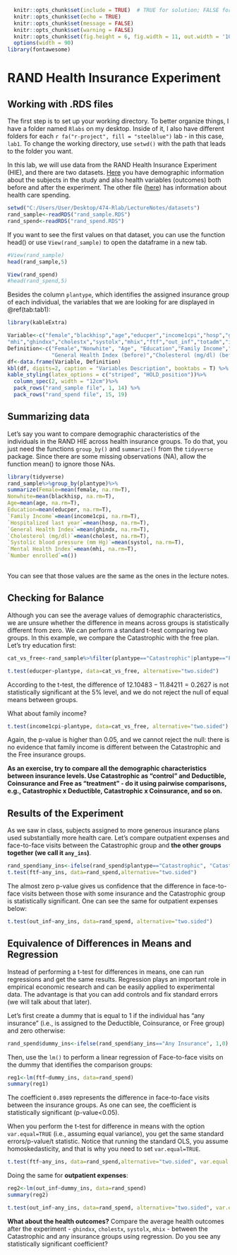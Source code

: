 ```r
  knitr::opts_chunk$set(include = TRUE)  # TRUE for solution; FALSE for questions set
  knitr::opts_chunk$set(echo = TRUE)
  knitr::opts_chunk$set(message = FALSE)
  knitr::opts_chunk$set(warning = FALSE)
  knitr::opts_chunk$set(fig.height = 6, fig.width = 11, out.width = '100%', fig.align = "center")
  options(width = 90)
library(fontawesome)
```

# RAND Health Insurance Experiment 

## Working with .RDS files 

The first step is to set up your working directory. To better organize things, I have a folder named `Rlabs` on my desktop. Inside of it, I also have different folders for each `r fa("r-project", fill = "steelblue")` lab - in this case, `lab1`. To change the working directory, use  `setwd()` with the path that leads to the folder you want. 

In this lab, we will use data from the RAND Health Insurance Experiment (HIE), and there are two datasets. [Here](https://github.com/guerramarcelino/PolicyEval/raw/main/Datasets/rand_sample.RDS) you have demographic information about the subjects in the study and also health variables (outcomes) both before and after the experiment. The other file ([here](https://github.com/guerramarcelino/PolicyEval/raw/main/Datasets/rand_spend.RDS)) has information about health care spending. 


```r
setwd("C:/Users/User/Desktop/474-Rlab/LectureNotes/datasets")
rand_sample<-readRDS("rand_sample.RDS")
rand_spend<-readRDS("rand_spend.RDS")
```
If you want to see the first values on that dataset, you can use the function head() or use `View(rand_sample)` to open the dataframe in a new tab.

```r
#View(rand_sample)
head(rand_sample,5)
```

```r
View(rand_spend)
#head(rand_spend,5)
```

Besides the column `plantype`, which identifies the assigned insurance group of each individual, the variables that we are looking for are displayed in  \@ref(tab:tab1):

```r
library(kableExtra)

Variable<-c("female","blackhisp","age","educper","income1cpi","hosp","ghindx","cholest","systol",
"mhi","ghindxx","cholestx","systolx","mhix","ftf","out_inf","totadm","inpdol_inf","tot_inf")
Definition<-c("Female","Nonwhite", "Age", "Education","Family Income","Hospitalized last year",
              "General Health Index (before)","Cholesterol (mg/dl) (before)","Systolic blood pressure (mm Hg) (before)","Mental Health Index (before)","General Health Index (after)","Cholesterol (mg/dl) (after)","Systolic blood pressure (mm Hg) (after)","Mental Health Index (after)","Face-to-face visits", "Outpatient expenses", "Hospital admissions", "Inpatient expenses", "Total expenses")
df<-data.frame(Variable, Definition)
kbl(df, digits=2, caption = "Variables Description", booktabs = T) %>%
kable_styling(latex_options = c("striped", "HOLD_position"))%>%
  column_spec(2, width = "12cm")%>%
  pack_rows("rand_sample file", 1, 14) %>%
  pack_rows("rand_spend file", 15, 19) 
```

## Summarizing data

Let's say you want to compare demographic characteristics of the individuals in the RAND HIE across health insurance groups. To do that, you just need the functions `group_by()` and `summarize()` from the `tidyverse` package. Since there are some missing observations (NA), allow the function mean() to ignore those NAs. 

```r
library(tidyverse)
rand_sample%>%group_by(plantype)%>%
summarize(Female=mean(female, na.rm=T), 
Nonwhite=mean(blackhisp, na.rm=T),                    
Age=mean(age, na.rm=T), 
Education=mean(educper, na.rm=T), 
`Family Income`=mean(income1cpi, na.rm=T),
`Hospitalized last year`=mean(hosp, na.rm=T), 
`General Health Index`=mean(ghindx, na.rm=T),
`Cholesterol (mg/dl)`=mean(cholest, na.rm=T),
`Systolic blood pressure (mm Hg)`=mean(systol, na.rm=T),
`Mental Health Index`=mean(mhi, na.rm=T),
`Number enrolled`=n())
  
```

You can see that those values are the same as the ones in the lecture notes. 

## Checking for Balance

Although you can see the average values of demographic characteristics, we are unsure whether the difference in means across groups is statistically different from zero. We can perform a standard t-test comparing two groups. In this example, we compare the Catastrophic with the free plan. Let's try education first:


```r
cat_vs_free<-rand_sample%>%filter(plantype=="Catastrophic"|plantype=="Free")

t.test(educper~plantype, data=cat_vs_free, alternative="two.sided")
```
According to the t-test, the difference of $12.10483-11.84211=0.2627$ is not statistically significant at the 5% level, and we do not reject the null of equal means between groups. 

What about family income?

```r
t.test(income1cpi~plantype, data=cat_vs_free, alternative="two.sided")
```
Again, the p-value is higher than 0.05, and we cannot reject the null: there is no evidence that family income is different between the Catastrophic and the Free insurance groups. 

**As an exercise, try to compare all the demographic characteristics between insurance levels. Use Catastrophic as "control" and Deductible, Coinsurance and Free as "treatment" - do it using pairwise comparisons, e.g., Catastrophic x Deductible, Catastrophic x Coinsurance, and so on.**   


## Results of the Experiment

As we saw in class, subjects assigned to more generous insurance plans used substantially more health care. Let's compare outpatient expenses and face-to-face visits between the Catastrophic group and **the other groups together (we call it `any_ins`)**.

```r

rand_spend$any_ins<-ifelse(rand_spend$plantype=="Catastrophic", "Catastrophic","Any Insurance")
t.test(ftf~any_ins, data=rand_spend,alternative="two.sided")
```
The almost zero p-value gives us confidence that the difference in face-to-face visits between those with some insurance and the Catastrophic group is statistically significant. One can see the same for outpatient expenses below:

```r
t.test(out_inf~any_ins, data=rand_spend, alternative="two.sided")
```


## Equivalence of Differences in Means and Regression

Instead of performing a t-test for differences in means, one can run regressions and get the same results. Regression plays an important role in empirical economic research and can be easily applied to experimental data. The advantage is that you can add controls and fix standard errors (we will talk about that later).  

Let's first create a dummy that is equal to 1 if the individual has "any insurance" (i.e., is assigned to the Deductible, Coinsurance, or Free group) and zero otherwise:

```r
rand_spend$dummy_ins<-ifelse(rand_spend$any_ins=="Any Insurance", 1,0)
```

Then, use the `lm()` to perform a linear regression of Face-to-face visits on the dummy that identifies the comparison groups:

```r
reg1<-lm(ftf~dummy_ins, data=rand_spend)
summary(reg1)
```
The coefficient `0.8989` represents the difference in face-to-face visits between the insurance groups. As one can see, the coefficient is statistically significant (p-value<0.05).

When you perform the t-test for difference in means with the option `var.equal=TRUE` (i.e., assuming equal variance), you get the same standard errors/p-value/t statistic. Notice that running the standard OLS, you assume homoskedasticity, and that is why you need to set `var.equal=TRUE`.

```r
t.test(ftf~any_ins, data=rand_spend,alternative="two.sided", var.equal = TRUE)
```

Doing the same for **outpatient expenses**:


```r
reg2<-lm(out_inf~dummy_ins, data=rand_spend)
summary(reg2)
```

```r
t.test(out_inf~any_ins, data=rand_spend, alternative="two.sided", var.equal = TRUE)
```

**What about the health outcomes?** Compare the average health outcomes after the experiment - `ghindxx`, `cholestx`, `systolx`, `mhix` - between the Catastrophic and any insurance groups using regression. Do you see any statistically significant coefficient?  

